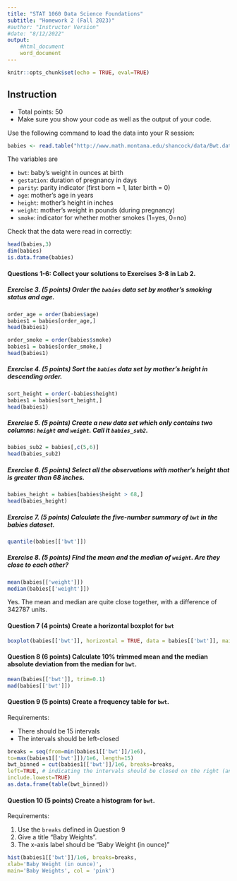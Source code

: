 ```yaml
---
title: "STAT 1060 Data Science Foundations"
subtitle: "Homework 2 (Fall 2023)"
#author: "Instructor Version"
#date: "8/12/2022"
output: 
    #html_document
    word_document
---
```


```r
knitr::opts_chunk$set(echo = TRUE, eval=TRUE)
```

## Instruction

* Total points: 50
* Make sure you show your code as well as the output of your code.

Use the following command to load the data into your R session:
```r
babies <- read.table("http://www.math.montana.edu/shancock/data/Bwt.dat", header=TRUE, sep=",")
```

The variables are

- `bwt`: baby's weight in ounces at birth
- `gestation`: duration of pregnancy in days
- `parity`: parity indicator (first born = 1, later birth = 0)
- `age`: mother's age in years
- `height`: mother's height in inches
- `weight`: mother's weight in pounds (during pregnancy)
- `smoke`: indicator for whether mother smokes (1=yes, 0=no)

Check that the data were read in correctly:
```r
head(babies,3)
dim(babies)	
is.data.frame(babies)

```
#### Questions 1-6: Collect your solutions to Exercises 3-8 in Lab 2. 

##### Exercise 3. (5 points) Order the `babies` data set by mother's smoking status and age.
```r
order_age = order(babies$age)
babies1 = babies[order_age,]
head(babies1)

order_smoke = order(babies$smoke)
babies1 = babies[order_smoke,]
head(babies1)

```
##### Exercise 4. (5 points) Sort the `babies` data set by mother's height in descending order.

``` r
sort_height = order(-babies$height)
babies1 = babies[sort_height,]
head(babies1)


```


##### Exercise 5. (5 points) Create a new data set which only contains two columns: `height` and `weight`. Call it `babies_sub2`.

``` r

babies_sub2 = babies[,c(5,6)]
head(babies_sub2)
```


##### Exercise 6. (5 points) Select all the observations with mother's height that is greater than 68 inches.
``` r
babies_height = babies[babies$height > 68,]
head(babies_height)

```

##### Exercise 7. (5 points) Calculate the five-number summary of `bwt` in the babies dataset.

``` r

quantile(babies[['bwt']])

```

##### Exercise 8. (5 points) Find the mean and the median of `weight`. Are they close to each other?

```r
mean(babies[['weight']])
median(babies[['weight']])
```
Yes. The mean and median are quite close together, with a difference of 342787 units. 


#### Question 7 (4 points) Create a horizontal boxplot for `bwt`

``` r

boxplot(babies[['bwt']], horizontal = TRUE, data = babies[['bwt']], main = "Baby's Weight In Ounces At Birth, (bwt)", xLab = "bwt", xlab = 'bwt', col = 'pink')

```

#### Question 8 (6 points) Calculate 10% trimmed mean and the median absolute deviation from the median for `bwt`.

``` r
mean(babies[['bwt']], trim=0.1)
mad(babies[['bwt']])
```

#### Question 9 (5 points) Create a frequency table for `bwt`.
Requirements:

* There should be 15 intervals
* The intervals should be left-closed

``` r



breaks = seq(from=min(babies1[['bwt']]/1e6),
to=max(babies1[['bwt']])/1e6, length=15)
bwt_binned = cut(babies1[['bwt']]/1e6, breaks=breaks,
left=TRUE, # indicating the intervals should be closed on the right (and open on the left)
include.lowest=TRUE)
as.data.frame(table(bwt_binned))

```


#### Question 10 (5 points) Create a histogram for `bwt`.

Requirements:

1. Use the `breaks` defined in Question 9
2. Give a title "Baby Weights".
3. The x-axis label should be "Baby Weight (in ounce)"

```r
hist(babies1[['bwt']]/1e6, breaks=breaks,
xlab='Baby Weight (in ounce)',
main='Baby Weights', col = 'pink')


```



